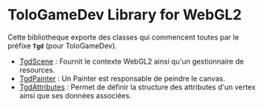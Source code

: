 # ToloGameDev Library for WebGL2

Cette bibliotheque exporte des classes qui commencent toutes par le préfixe
**`Tgd`** (pour ToloGameDev).

-   [TgdScene](#/scene) : Fournit le contexte WebGL2 ainsi qu'un gestionnaire de
    resources.
-   [TgdPainter](#/painter) : Un Painter est responsable de peindre le canvas.
-   [TgdAttributes](#/attributes) : Permet de définir la structure des
    attributes d'un vertex ainsi que ses données associées.
